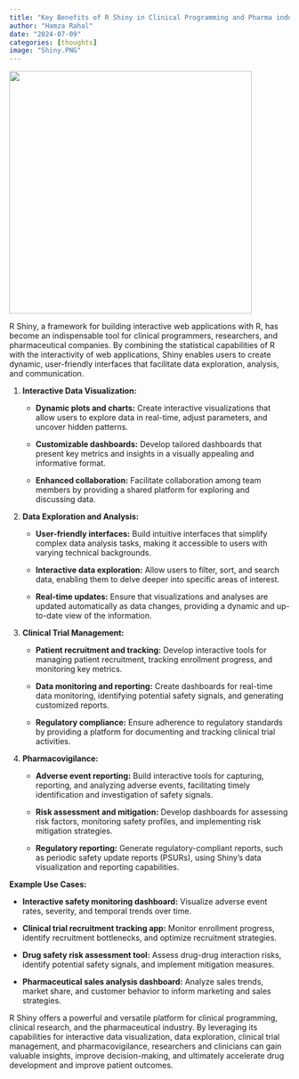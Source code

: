 ```yaml
---
title: "Key Benefits of R Shiny in Clinical Programming and Pharma industry"
author: "Hamza Rahal"
date: "2024-07-09"
categories: [thoughts]
image: "Shiny.PNG"
---
```


![](Shiny.png){width="436"}

R Shiny, a framework for building interactive web applications with R, has become an indispensable tool for clinical programmers, researchers, and pharmaceutical companies. By combining the statistical capabilities of R with the interactivity of web applications, Shiny enables users to create dynamic, user-friendly interfaces that facilitate data exploration, analysis, and communication.

1.  **Interactive Data Visualization:**

    -   **Dynamic plots and charts:** Create interactive visualizations that allow users to explore data in real-time, adjust parameters, and uncover hidden patterns.

    -   **Customizable dashboards:** Develop tailored dashboards that present key metrics and insights in a visually appealing and informative format.

    -   **Enhanced collaboration:** Facilitate collaboration among team members by providing a shared platform for exploring and discussing data.

2.  **Data Exploration and Analysis:**

    -   **User-friendly interfaces:** Build intuitive interfaces that simplify complex data analysis tasks, making it accessible to users with varying technical backgrounds.

    -   **Interactive data exploration:** Allow users to filter, sort, and search data, enabling them to delve deeper into specific areas of interest.

    -   **Real-time updates:** Ensure that visualizations and analyses are updated automatically as data changes, providing a dynamic and up-to-date view of the information.

3.  **Clinical Trial Management:**

    -   **Patient recruitment and tracking:** Develop interactive tools for managing patient recruitment, tracking enrollment progress, and monitoring key metrics.

    -   **Data monitoring and reporting:** Create dashboards for real-time data monitoring, identifying potential safety signals, and generating customized reports.

    -   **Regulatory compliance:** Ensure adherence to regulatory standards by providing a platform for documenting and tracking clinical trial activities.

4.  **Pharmacovigilance:**

    -   **Adverse event reporting:** Build interactive tools for capturing, reporting, and analyzing adverse events, facilitating timely identification and investigation of safety signals.

    -   **Risk assessment and mitigation:** Develop dashboards for assessing risk factors, monitoring safety profiles, and implementing risk mitigation strategies.

    -   **Regulatory reporting:** Generate regulatory-compliant reports, such as periodic safety update reports (PSURs), using Shiny's data visualization and reporting capabilities.

**Example Use Cases:**

-   **Interactive safety monitoring dashboard:** Visualize adverse event rates, severity, and temporal trends over time.

-   **Clinical trial recruitment tracking app:** Monitor enrollment progress, identify recruitment bottlenecks, and optimize recruitment strategies.

-   **Drug safety risk assessment tool:** Assess drug-drug interaction risks, identify potential safety signals, and implement mitigation measures.

-   **Pharmaceutical sales analysis dashboard:** Analyze sales trends, market share, and customer behavior to inform marketing and sales strategies.

R Shiny offers a powerful and versatile platform for clinical programming, clinical research, and the pharmaceutical industry. By leveraging its capabilities for interactive data visualization, data exploration, clinical trial management, and pharmacovigilance, researchers and clinicians can gain valuable insights, improve decision-making, and ultimately accelerate drug development and improve patient outcomes.
